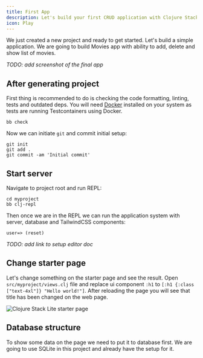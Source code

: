 ```yaml
---
title: First App
description: Let's build your first CRUD application with Clojure Stack Lite
icon: Play
---
```


We just created a new project and ready to get started. Let's build a simple application.
We are going to build Movies app with ability to add, delete and show list of movies.

_TODO: add screenshot of the final app_

## After generating project

First thing is recommended to do is checking the code formatting, linting, tests and outdated deps.
You will need [Docker](https://docs.docker.com/engine/install/) installed on your system as tests are running Testcontainers using Docker.

```shell
bb check
```

Now we can initiate `git` and commit initial setup:

```shell
git init
git add .
git commit -am 'Initial commit'
```

## Start server

Navigate to project root and run REPL:

```shell
cd myproject
bb clj-repl
```

Then once we are in the REPL we can run the application system with server, database and TailwindCSS components:

```shell
user=> (reset)
```

_TODO: add link to setup editor doc_

## Change starter page

Let's change something on the starter page and see the result. Open `src/myproject/views.clj` file
and replace ui component `:h1` to `[:h1 {:class ["text-4xl"]} "Hello world!"]`.
After reloading the page you will see that title has been changed on the web page.

![Clojure Stack Lite starter page](@/public/starter_hello.png)

## Database structure

To show some data on the page we need to put it to database first. We are going to use
SQLite in this project and already have the setup for it.


